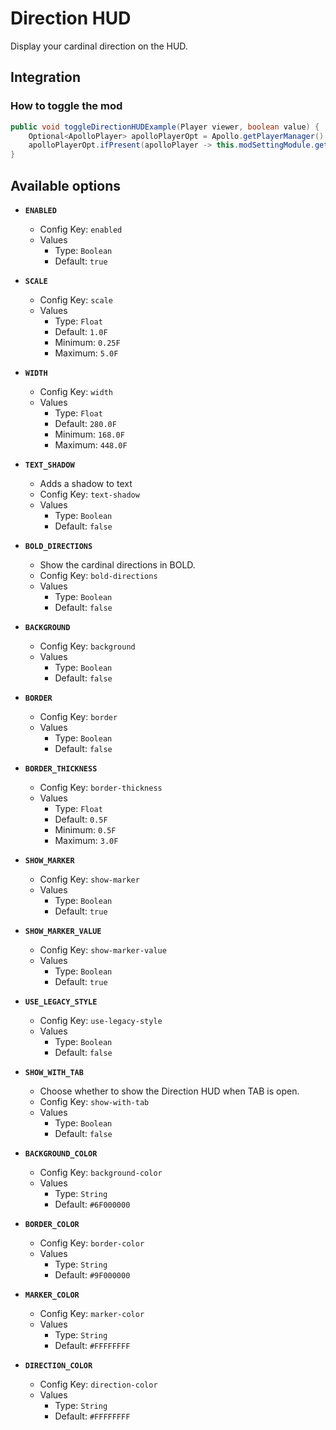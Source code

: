 # Direction HUD

Display your cardinal direction on the HUD.

## Integration

### How to toggle the mod

```java
public void toggleDirectionHUDExample(Player viewer, boolean value) {
    Optional<ApolloPlayer> apolloPlayerOpt = Apollo.getPlayerManager().getPlayer(viewer.getUniqueId());
    apolloPlayerOpt.ifPresent(apolloPlayer -> this.modSettingModule.getOptions().set(apolloPlayer, ModDirectionHud.ENABLED, value));
}
```

## Available options

- __`ENABLED`__
    - Config Key: `enabled`
    - Values
        - Type: `Boolean`
        - Default: `true`

- __`SCALE`__
    - Config Key: `scale`
    - Values
        - Type: `Float`
        - Default: `1.0F`
        - Minimum: `0.25F`
        - Maximum: `5.0F`

- __`WIDTH`__
    - Config Key: `width`
    - Values
        - Type: `Float`
        - Default: `280.0F`
        - Minimum: `168.0F`
        - Maximum: `448.0F`

- __`TEXT_SHADOW`__
    - Adds a shadow to text
    - Config Key: `text-shadow`
    - Values
        - Type: `Boolean`
        - Default: `false`

- __`BOLD_DIRECTIONS`__
    - Show the cardinal directions in BOLD.
    - Config Key: `bold-directions`
    - Values
        - Type: `Boolean`
        - Default: `false`

- __`BACKGROUND`__
    - Config Key: `background`
    - Values
        - Type: `Boolean`
        - Default: `false`

- __`BORDER`__
    - Config Key: `border`
    - Values
        - Type: `Boolean`
        - Default: `false`

- __`BORDER_THICKNESS`__
    - Config Key: `border-thickness`
    - Values
        - Type: `Float`
        - Default: `0.5F`
        - Minimum: `0.5F`
        - Maximum: `3.0F`

- __`SHOW_MARKER`__
    - Config Key: `show-marker`
    - Values
        - Type: `Boolean`
        - Default: `true`

- __`SHOW_MARKER_VALUE`__
    - Config Key: `show-marker-value`
    - Values
        - Type: `Boolean`
        - Default: `true`

- __`USE_LEGACY_STYLE`__
    - Config Key: `use-legacy-style`
    - Values
        - Type: `Boolean`
        - Default: `false`

- __`SHOW_WITH_TAB`__
    - Choose whether to show the Direction HUD when TAB is open.
    - Config Key: `show-with-tab`
    - Values
        - Type: `Boolean`
        - Default: `false`

- __`BACKGROUND_COLOR`__
    - Config Key: `background-color`
    - Values
        - Type: `String`
        - Default: `#6F000000`

- __`BORDER_COLOR`__
    - Config Key: `border-color`
    - Values
        - Type: `String`
        - Default: `#9F000000`

- __`MARKER_COLOR`__
    - Config Key: `marker-color`
    - Values
        - Type: `String`
        - Default: `#FFFFFFFF`

- __`DIRECTION_COLOR`__
    - Config Key: `direction-color`
    - Values
        - Type: `String`
        - Default: `#FFFFFFFF`

